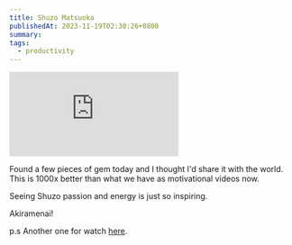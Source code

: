 ```yaml
---
title: Shuzo Matsuoka
publishedAt: 2023-11-19T02:30:26+0800
summary:
tags:
  - productivity
---
```


<Embed src="https://www.youtube.com/embed/KxGRhd_iWuE?si=WT0BZrLxAsLtXm7q" />

Found a few pieces of gem today and I thought I'd share it with the world. This
is 1000x better than what we have as motivational videos now.

Seeing Shuzo passion and energy is just so inspiring.

Akiramenai!

p.s Another one for watch [here](https://www.youtube.com/watch?v=iEIqVq7EZqE).
